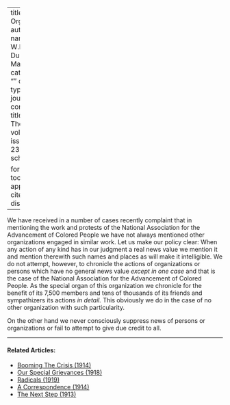 
---
title: 'Other Organizations'
author:
  - name:
      given: W.E.B.
      family: Du Bois
date: Mar. 1915
categories: 
  - ""
citation: 
  type: article-journal
  container-title: The Crisis
  volume: 10
  issue: 5
  page: 233
google-scholar: true

format:
  html:
    toc: false
    appendix-cite-as: display
---



We have received in a number of cases recently complaint that in mentioning the work and protests of the National Association for the Advancement of Colored People we have not always mentioned other organizations engaged in similar work. Let us make our policy clear: When any action of any kind has in our judgment a real news value we mention it and mention therewith such names and places as will make it intelligible. We do not attempt, however, to chronicle the actions of organizations or persons which have no general news value *except in one case* and that is the case of the National Association for the Advancement of Colored People. As the special organ of this organization we chronicle for the benefit of its 7,500 members and tens of thousands of its friends and sympathizers its actions *in detail.* This obviously we do in the case of no other organization with such particularity.

On the other hand we never consciously suppress news of persons or organizations or fail to attempt to give due credit to all.

<!-- Similar articles start here -->

<hr>
#### Related Articles:

* [Booming The Crisis (1914)](/Volumes/07/05/booming_crisis.html)
* [Our Special Grievances (1918)](/Volumes/16/05/our_special_greivances.html)
* [Radicals (1919)](/Volumes/19/02/radicals.html)
* [A Correspondence (1914)](/Volumes/09/01/correspondence.html)
* [The Next Step (1913)](/Volumes/06/02/next_step.html)

<!-- Similar articles end here -->